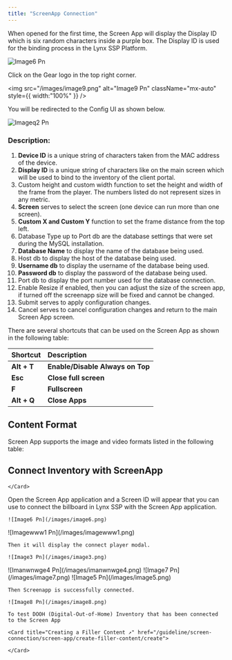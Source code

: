 ```yaml
---
title: "ScreenApp Connection"
---
```


When opened for the first time, the Screen App will display the Display ID which is six random characters inside a purple box. The Display ID is used for the binding process in the Lynx SSP Platform.

![Image6 Pn](/images/image6.png)

Click on the Gear logo in the top right corner.

<img
  src="/images/image9.png"
  alt="Image9 Pn"
  className="mx-auto"
  style={{ width:"100%" }}
/>

You will be redirected to the Config UI as shown below. 

![Imageq2 Pn](/images/imageq2.png)

### Description:

 1. **Device ID** is a unique string of characters taken from the MAC address of the device.
 2. **Display ID** is a unique string of characters like on the main screen which will be used to bind to the inventory of the client portal.
 3. Custom height and custom width function to set the height and width of the frame from the player. The numbers listed do not represent sizes in any metric.
 4. **Screen** serves to select the screen (one device can run more than one screen).
 5. **Custom X and Custom Y** function to set the frame distance from the top left.
 6. Database Type up to Port db are the database settings that were set during the MySQL installation.
 7. **Database Name** to display the name of the database being used.
 8. Host db to display the host of the database being used.
 9. **Username db** to display the username of the database being used.
10. **Password db** to display the password of the database being used.
11. Port db to display the port number used for the database connection.
12. Enable Resize if enabled, then you can adjust the size of the screen app, if turned off the screenapp size will be fixed and cannot be changed.
13. Submit serves to apply configuration changes.
14. Cancel serves to cancel configuration changes and return to the main Screen App screen.

There are several shortcuts that can be used on the Screen App as shown in the following table:

| **Shortcut** | **Description**                  |
| :----------- | :------------------------------- |
| **Alt + T**  | **Enable/Disable Always on Top** |
| **Esc**      | **Close full screen**            |
| **F**        | **Fullscreen**                   |
| **Alt + Q**  | **Close Apps**                   |

## Content Format

Screen App supports the image and video formats listed in the following table:

<CardGroup cols={2}>
  <Card title="MP4">
    
  </Card>
  <Card title="WEBM">
    
  </Card>
  <Card title="HTML">
    
  </Card>
  <Card title="JPEG">
    
  </Card>
  <Card title="JPG">
    
  </Card>
  <Card title="GIF">
    
  </Card>
  <Card title="PNG">
    
  </Card>
</CardGroup>

## Connect Inventory with ScreenApp

<Steps>
  <Step title="Ensure you have added DOOH (Digital-Out-of-Home) Inventory on the Lynx SSP Platform">
    <Card title="Creating a DOOH Inventory ↗" href="/guideline/screen-connection/screen-app/create-dooh-inventory/create">
      
    </Card>
  </Step>
  <Step title="Open ScreenApp">
    Open the Screen App application and a Screen ID will appear that you can use to connect the billboard in Lynx SSP with the Screen App application.

    ![Image6 Pn](/images/image6.png)
  </Step>
  <Step title="Go to Lynx SSP Platform, Open “Screen” Tab & Click “Connect Player”">
    ![Imagewww1 Pn](/images/imagewww1.png)

    Then it will display the connect player modal.

    ![Image3 Pn](/images/image3.png)
  </Step>
  <Step title="Click the drop-down menu for connection type and Select “ScreenApp”">
    ![Imanwnwge4 Pn](/images/imanwnwge4.png)
  </Step>
  <Step title="Enter the screen ID obtained from the screen app.">
    ![Image7 Pn](/images/image7.png)
  </Step>
  <Step title="Click the “Save” Button">
    ![Image5 Pn](/images/image5.png)

    Then Screenapp is successfully connected.

    ![Image8 Pn](/images/image8.png)

    To test DOOH (Digital-Out-of-Home) Inventory that has been connected to the Screen App

    <Card title="Creating a Filler Content ↗" href="/guideline/screen-connection/screen-app/create-filler-content/create">
      
    </Card>
  </Step>
</Steps>